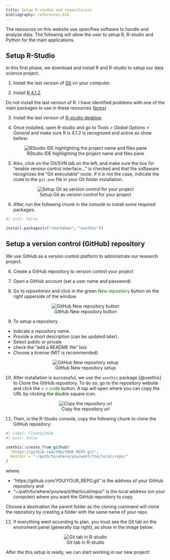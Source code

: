 ```yaml
---
title: Setup R-studio and repositories
bibliography: references.bib
---
```


The resources on this website use open/free software to handle and analyze data. The following will allow the user to setup R, R-studio and Python for the main applications.

## Setup R-Studio

In this first phase, we download and install R and R-studio to setup our data science project.

1.  Install the last version of [Git](https://git-scm.com/downloads) on your computer.

2.  Install [R 4.1.2](https://cran.r-project.org/bin/windows/base/old/4.1.2/).

::: callout-warning
Do not install the last version of R. I have identified problems with one of the main packages to use in these resources ([brms](https://paulbuerkner.com/brms/))
:::

3.  Install the last version of [R-studio desktop](https://posit.co/download/rstudio-desktop/).

4.  Once installed, open R-studio and go to *Tools* \> *Global Options* \> *General* and make sure R is 4.1.2 is recognized and active as show bellow:

::: {style="text-align: center;font-size: 100%"}
![RStudio IDE highlighting the project name and files pane](images/R_Install.png){fig-alt="Screenshot of the RStudio IDE highlighting the General menu with R 4.1.2 active" fig-align="center"}
:::

5.  Also, click on the Git/SVN tab on the left, and make sure the box for "enable version control interface..." is checked and that the softaware recognizes the "Git executable" route. If it is not the case, indicate the route to the `git.exe` file in your Git folder installation.

::: {style="text-align: center;font-size: 100%"}
![Setup Git as version control for your project](images/SetupGit.png){fig-alt="Screenshot of the R-Studio IDE showing the window to setup Git as version control system for the project" fig-align="center"}
:::

6. After, run the following chunk in the console to install some required packages:

```r
#| eval: false

install.packages(c("rmarkdown", "usethis"))
```


## Setup a version control (GitHub) repository 

We use GitHub as a version control platform to administrate our research project. 

6.  Create a GitHub repository to version control your project

7.  Open a GitHub account (set a user name and password)

8.  Go to *repositories* and click in the green [New repository]{style="color:green;"} button on the right upperside of the window.

::: {style="text-align: center;font-size: 100%"}
![GitHub New repository button](images/NewRepositoryButton.png){fig-alt="Screenshot of the GitHub website showing the location of the New repository button" fig-align="center"}
:::

9.  To setup a repository

-   Indicate a repository name.
-   Provide a short description (can be updated later).
-   Select public or private
-   check the "add a README file" box
-   Choose a license (MIT is recommended)

::: {style="text-align: center;font-size: 100%"}
![GitHub New repository setup](images/NewRepositorySet.png){fig-alt="Screenshot of the GitHub website showing the fields to setup the github account" fig-align="center"}
:::

10. After installation is successful, we use the `usethis` package [@usethis] to Clone the GitHub repository. To do so, go to the repository website and click the [\< \> code]{style="color:green;"} button. A tap will open where you can copy the URL by clicking the double square icon.

::: {style="text-align: center;font-size: 100%"}
![Copy the repository url](images/CopyRepourl.png){fig-alt="Screenshot of the GitHub website showing the fields to copy the repository url" fig-align="center"}
:::

11. Then, in the R-Studio console, copy the following chunk to clone the GitHub repository:

```r
#| label: CloneGitHub 
#| eval: false

usethis::create_from_github(
  "https://github.com/YOU/YOUR_REPO.git",
  destdir = "~/path/to/where/you/want/the/local/repo/"
)
```

where:

-   "https://github.com/YOU/YOUR_REPO.git" is the address of your GitHub repository and
-   "\~/path/to/where/you/want/the/local/repo/" is the local address (on your computer) where you want the GitHub repository to copy.

::: callout-warning
Choose a destination the parent folder as the cloning command will clone the repository by creating a folder with the same name of your repo.
:::

12. If everything went according to plan, you must see the Git tab on the enviroment panel (generally top right), as show in the image below.

::: {style="text-align: center;font-size: 100%"}
![Git tab in R-studio](images/GitTab.png){fig-alt="Screenshot of the R-studio IDE showing the Git tab activated after a repository is active" fig-align="center"}
:::

After the this setup is ready, we can start working in our new project!

